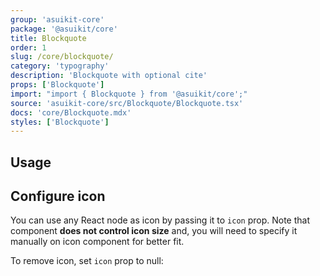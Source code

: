 ```yaml
---
group: 'asuikit-core'
package: '@asuikit/core'
title: Blockquote
order: 1
slug: /core/blockquote/
category: 'typography'
description: 'Blockquote with optional cite'
props: ['Blockquote']
import: "import { Blockquote } from '@asuikit/core';"
source: 'asuikit-core/src/Blockquote/Blockquote.tsx'
docs: 'core/Blockquote.mdx'
styles: ['Blockquote']
---
```



## Usage

<Demo data={BlockquoteDemos.configurator} />

## Configure icon

You can use any React node as icon by passing it to `icon` prop.
Note that component **does not control icon size** and, you will need to specify it manually on icon component for better fit.

<Demo data={BlockquoteDemos.icon} />

To remove icon, set `icon` prop to null:

<Demo data={BlockquoteDemos.noIcon} />
